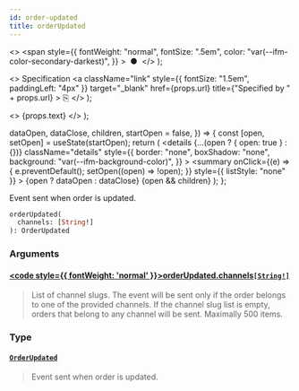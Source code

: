 ```yaml
---
id: order-updated
title: orderUpdated
---
```


  <>
    <span
      style={{
        fontWeight: "normal",
        fontSize: ".5em",
        color: "var(--ifm-color-secondary-darkest)",
      }}
    >
      &nbsp;●&nbsp;
    </span>
  </>
);

  <>
    Specification
    <a
      className="link"
      style={{ fontSize: "1.5em", paddingLeft: "4px" }}
      target="\_blank"
      href={props.url}
      title={"Specified by " + props.url}
    >
      ⎘
    </a>
  </>
);

  <>
    <span className={props.class}>{props.text}</span>
  </>
);


  dataOpen,
  dataClose,
  children,
  startOpen = false,
}) => {
  const [open, setOpen] = useState(startOpen);
  return (
    <details
      {...(open ? { open: true } : {})}
      className="details"
      style={{
        border: "none",
        boxShadow: "none",
        background: "var(--ifm-background-color)",
      }}
    >
      <summary
        onClick={(e) => {
          e.preventDefault();
          setOpen((open) => !open);
        }}
        style={{ listStyle: "none" }}
      >
        {open ? dataOpen : dataClose}
      </summary>
      {open && children}
    </details>
  );
};

Event sent when order is updated.

<Badge text="Added in Saleor 3.20" class="secondary margin-bottom--sm" />

<FeaturePreview />

```graphql
orderUpdated(
  channels: [String!]
): OrderUpdated
```

### Arguments

#### [<code style={{ fontWeight: 'normal' }}>orderUpdated.<b>channels</b></code>](#)<Bullet />[`[String!]`](../../../api-reference/miscellaneous/scalars/string) <Badge class="badge badge--secondary" text="list"/> <Badge class="badge badge--secondary" text="scalar"/> <Badge class="badge badge--secondary" text="miscellaneous"/>

> List of channel slugs. The event will be sent only if the order belongs to one of the provided channels. If the channel slug list is empty, orders that belong to any channel will be sent. Maximally 500 items.

### Type

#### [`OrderUpdated`](../../../api-reference/orders/objects/order-updated) <Badge class="badge badge--secondary" text="object"/> <Badge class="badge badge--secondary" text="orders"/>

> Event sent when order is updated.
>
> <Badge text="Added in Saleor 3.2" class="secondary margin-bottom--sm" />

